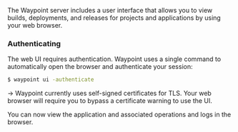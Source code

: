 The Waypoint server includes a user interface that allows you to view
builds, deployments, and releases for projects and applications by using your web browser.

### Authenticating

The web UI requires authentication. Waypoint uses a single command to automatically open the browser and authenticate your session:

```bash
$ waypoint ui -authenticate
```

-> Waypoint currently uses self-signed certificates for TLS. Your web browser
will require you to bypass a certificate warning to use the UI.

You can now view the application and associated operations and logs in the browser.
